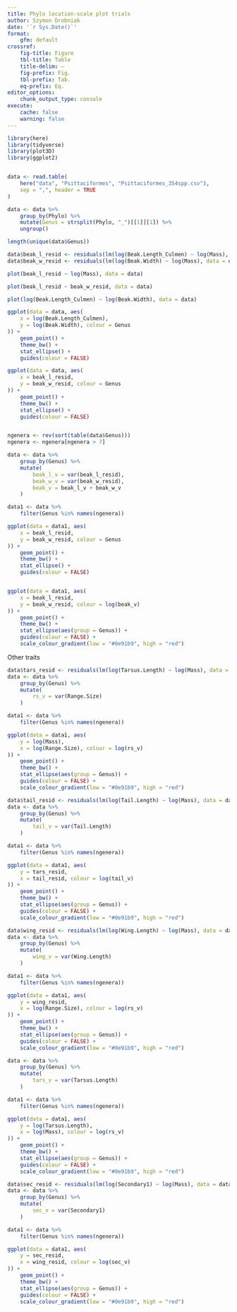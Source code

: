 ```yaml
---
title: Phylo location-scale plot trials
author: Szymon Drobniak
date: '`r Sys.Date()`'
format:
    gfm: default
crossref:
    fig-title: Figure
    tbl-title: Table
    title-delim: —
    fig-prefix: Fig.
    tbl-prefix: Tab.
    eq-prefix: Eq.
editor_options:
    chunk_output_type: console
execute:
    cache: false
    warning: false
---
```


```r
library(here)
library(tidyverse)
library(plot3D)
library(ggplot2)


data <- read.table(
    here("data", "Psittaciformes", "Psittaciformes_354spp.csv"),
    sep = ",", header = TRUE
)

data <- data %>%
    group_by(Phylo) %>%
    mutate(Genus = strsplit(Phylo, "_")[[1]][1]) %>%
    ungroup()

length(unique(data$Genus))

data$beak_l_resid <- residuals(lm(log(Beak.Length_Culmen) ~ log(Mass), data = data))
data$beak_w_resid <- residuals(lm(log(Beak.Width) ~ log(Mass), data = data))

plot(beak_l_resid ~ log(Mass), data = data)

plot(beak_l_resid ~ beak_w_resid, data = data)

plot(log(Beak.Length_Culmen) ~ log(Beak.Width), data = data)

ggplot(data = data, aes(
    x = log(Beak.Length_Culmen),
    y = log(Beak.Width), colour = Genus
)) +
    geom_point() +
    theme_bw() +
    stat_ellipse() +
    guides(colour = FALSE)

ggplot(data = data, aes(
    x = beak_l_resid,
    y = beak_w_resid, colour = Genus
)) +
    geom_point() +
    theme_bw() +
    stat_ellipse() +
    guides(colour = FALSE)


ngenera <- rev(sort(table(data$Genus)))
ngenera <- ngenera[ngenera > 7]

data <- data %>%
    group_by(Genus) %>%
    mutate(
        beak_l_v = var(beak_l_resid),
        beak_w_v = var(beak_w_resid),
        beak_v = beak_l_v + beak_w_v
    )

data1 <- data %>%
    filter(Genus %in% names(ngenera))

ggplot(data = data1, aes(
    x = beak_l_resid,
    y = beak_w_resid, colour = Genus
)) +
    geom_point() +
    theme_bw() +
    stat_ellipse() +
    guides(colour = FALSE)


ggplot(data = data1, aes(
    x = beak_l_resid,
    y = beak_w_resid, colour = log(beak_v)
)) +
    geom_point() +
    theme_bw() +
    stat_ellipse(aes(group = Genus)) +
    guides(colour = FALSE) +
    scale_colour_gradient(low = "#0e91b9", high = "red")
```

Other traits

```r
data$tars_resid <- residuals(lm(log(Tarsus.Length) ~ log(Mass), data = data))
data <- data %>%
    group_by(Genus) %>%
    mutate(
        rs_v = var(Range.Size)
    )

data1 <- data %>%
    filter(Genus %in% names(ngenera))

ggplot(data = data1, aes(
    y = log(Mass),
    x = log(Range.Size), colour = log(rs_v)
)) +
    geom_point() +
    theme_bw() +
    stat_ellipse(aes(group = Genus)) +
    guides(colour = FALSE) +
    scale_colour_gradient(low = "#0e91b9", high = "red")
```

```r
data$tail_resid <- residuals(lm(log(Tail.Length) ~ log(Mass), data = data))
data <- data %>%
    group_by(Genus) %>%
    mutate(
        tail_v = var(Tail.Length)
    )

data1 <- data %>%
    filter(Genus %in% names(ngenera))

ggplot(data = data1, aes(
    y = tars_resid,
    x = tail_resid, colour = log(tail_v)
)) +
    geom_point() +
    theme_bw() +
    stat_ellipse(aes(group = Genus)) +
    guides(colour = FALSE) +
    scale_colour_gradient(low = "#0e91b9", high = "red")
```

```r
data$wing_resid <- residuals(lm(log(Wing.Length) ~ log(Mass), data = data))
data <- data %>%
    group_by(Genus) %>%
    mutate(
        wing_v = var(Wing.Length)
    )

data1 <- data %>%
    filter(Genus %in% names(ngenera))

ggplot(data = data1, aes(
    y = wing_resid,
    x = log(Range.Size), colour = log(rs_v)
)) +
    geom_point() +
    theme_bw() +
    stat_ellipse(aes(group = Genus)) +
    guides(colour = FALSE) +
    scale_colour_gradient(low = "#0e91b9", high = "red")
```

```r
data <- data %>%
    group_by(Genus) %>%
    mutate(
        tars_v = var(Tarsus.Length)
    )

data1 <- data %>%
    filter(Genus %in% names(ngenera))

ggplot(data = data1, aes(
    y = log(Tarsus.Length),
    x = log(Mass), colour = log(rs_v)
)) +
    geom_point() +
    theme_bw() +
    stat_ellipse(aes(group = Genus)) +
    guides(colour = FALSE) +
    scale_colour_gradient(low = "#0e91b9", high = "red")
```

```r
data$sec_resid <- residuals(lm(log(Secondary1) ~ log(Mass), data = data))
data <- data %>%
    group_by(Genus) %>%
    mutate(
        sec_v = var(Secondary1)
    )

data1 <- data %>%
    filter(Genus %in% names(ngenera))

ggplot(data = data1, aes(
    y = sec_resid,
    x = wing_resid, colour = log(sec_v)
)) +
    geom_point() +
    theme_bw() +
    stat_ellipse(aes(group = Genus)) +
    guides(colour = FALSE) +
    scale_colour_gradient(low = "#0e91b9", high = "red")
```